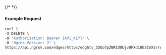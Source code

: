 {/* <!-- Code generated for API Clients. DO NOT EDIT. --> */}

#### Example Request
```bash
curl \
-X DELETE \
-H "Authorization: Bearer {API_KEY}" \
-H "Ngrok-Version: 2" \
https://api.ngrok.com/edges/https/edghts_33Qo7p2NR1O0Ujv0FXdi8E2CmX5/routes/edghtsrt_33Qo7m6Ei8wxJD2wfC62ajg88rY/saml
```